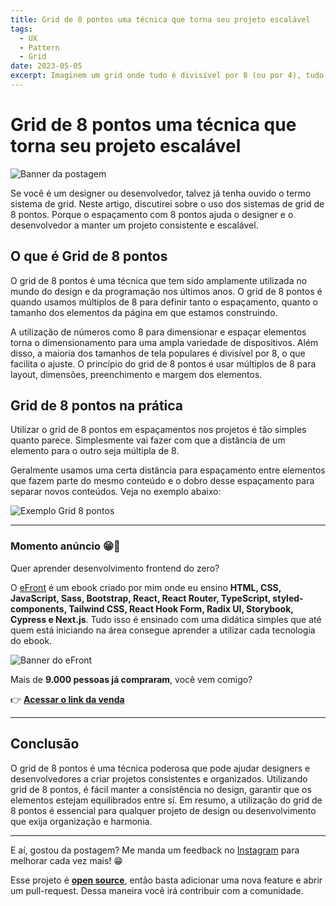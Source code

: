 ```yaml
---
title: Grid de 8 pontos uma técnica que torna seu projeto escalável
tags:
  - UX
  - Pattern
  - Grid
date: 2023-05-05
excerpt: Imaginem um grid onde tudo é divisível por 8 (ou por 4), tudo mesmo, e que seja escalonável para todas as resoluções de tela existentes hoje.
---
```


# Grid de 8 pontos uma técnica que torna seu projeto escalável

![Banner da postagem](/grid-de-8-pontos-uma-tecnica-que-tem-sido-amplamente-utilizada-na-ti.png)

Se você é um designer ou desenvolvedor, talvez já tenha ouvido o termo sistema de grid. Neste artigo, discutirei sobre o uso dos sistemas de grid de 8 pontos. Porque o espaçamento com 8 pontos ajuda o designer e o desenvolvedor a manter um projeto consistente e escalável.

## O que é Grid de 8 pontos

O grid de 8 pontos é uma técnica que tem sido amplamente utilizada no mundo do design e da programação nos últimos anos. O grid de 8 pontos é quando usamos múltiplos de 8 para definir tanto o espaçamento, quanto o tamanho dos elementos da página em que estamos construindo.

A utilização de números como 8 para dimensionar e espaçar elementos torna o dimensionamento para uma ampla variedade de dispositivos. Além disso, a maioria dos tamanhos de tela populares é divisível por 8, o que facilita o ajuste. O princípio do grid de 8 pontos é usar múltiplos de 8 para layout, dimensões, preenchimento e margem dos elementos.

## Grid de 8 pontos na prática

Utilizar o grid de 8 pontos em espaçamentos nos projetos é tão simples quanto parece. Simplesmente vai fazer com que a distância de um elemento para o outro seja múltipla de 8.

Geralmente usamos uma certa distância para espaçamento entre elementos que fazem parte do mesmo conteúdo e o dobro desse espaçamento para separar novos conteúdos. Veja no exemplo abaixo:

![Exemplo Grid 8 pontos](/grid8pontos.svg)

---

### Momento anúncio 😁🤘

Quer aprender desenvolvimento frontend do zero?

O [eFront](https://edsoncosta.online/efront/) é um ebook criado por mim onde eu ensino **HTML, CSS, JavaScript, Sass, Bootstrap, React, React Router, TypeScript, styled-components, Tailwind CSS, React Hook Form, Radix UI, Storybook, Cypress e Next.js**. Tudo isso é ensinado com uma didática simples que até quem está iniciando na área consegue aprender a utilizar cada tecnologia do ebook.

![Banner do eFront](/efront.png)

Mais de **9.000 pessoas já compraram**, você vem comigo?

👉 **[Acessar o link da venda](https://edsoncosta.online/efront/)**

---

## Conclusão

O grid de 8 pontos é uma técnica poderosa que pode ajudar designers e desenvolvedores a criar projetos consistentes e organizados. Utilizando grid de 8 pontos, é fácil manter a consistência no design, garantir que os elementos estejam equilibrados entre sí. Em resumo, a utilização do grid de 8 pontos é essencial para qualquer projeto de design ou desenvolvimento que exija organização e harmonia.

---

E aí, gostou da postagem? Me manda um feedback no [Instagram](https://www.instagram.com/iuricode/) para melhorar cada vez mais! 😁

Esse projeto é **[open source](https://github.com/iuricode/blog)**, então basta adicionar uma nova feature e abrir um pull-request. Dessa maneira você irá contribuir com a comunidade.
